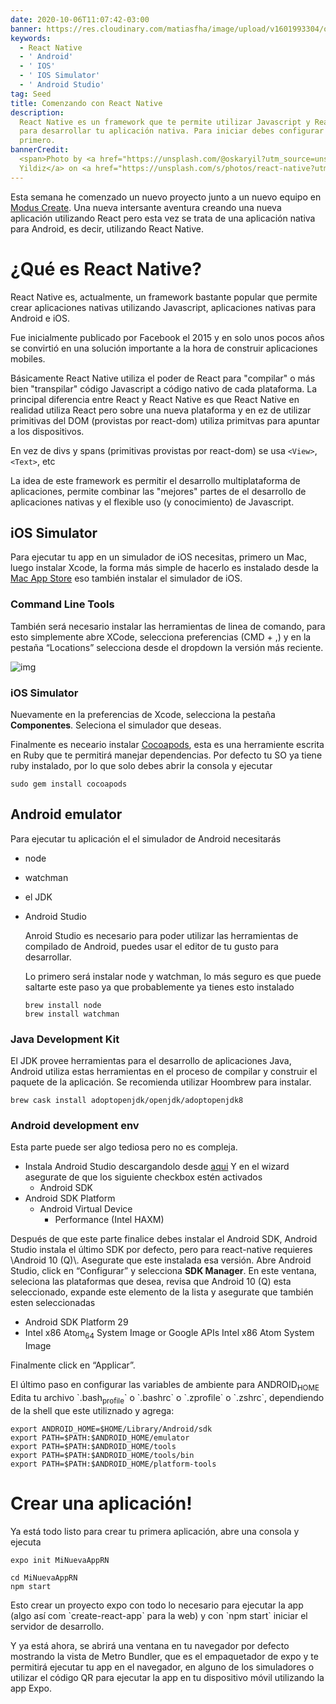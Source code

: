 ```yaml
---
date: 2020-10-06T11:07:42-03:00
banner: https://res.cloudinary.com/matiasfha/image/upload/v1601993304/oskar-yildiz-gy08FXeM2L4-unsplash_v6ccmb.jpg
keywords:
  - React Native
  - ' Android'
  - ' IOS'
  - ' IOS Simulator'
  - ' Android Studio'
tag: Seed
title: Comenzando con React Native
description:
  React Native es un framework que te permite utilizar Javascript y React
  para desarrollar tu aplicación nativa. Para iniciar debes configurar algunas cosas
  primero.
bannerCredit:
  <span>Photo by <a href="https://unsplash.com/@oskaryil?utm_source=unsplash&amp;utm_medium=referral&amp;utm_content=creditCopyText">Oskar
  Yildiz</a> on <a href="https://unsplash.com/s/photos/react-native?utm_source=unsplash&amp;utm_medium=referral&amp;utm_content=creditCopyText">Unsplash</a></span>
---
```


Esta semana he comenzado un nuevo proyecto junto a un nuevo equipo en [Modus Create](https://moduscreate.com). Una nueva intersante aventura creando una nueva aplicación utilizando React pero esta vez se trata de una aplicación nativa para Android, es decir, utilizando React Native.

# ¿Qué es React Native?

React Native es, actualmente, un framework bastante popular que permite crear aplicaciones nativas utilizando Javascript, aplicaciones nativas para Android e iOS.

Fue inicialmente publicado por Facebook el 2015 y en solo unos pocos años se convirtió en una solución importante a la hora de construir aplicaciones mobiles.

Básicamente React Native utiliza el poder de React para "compilar" o más bien "transpilar" código Javascript a código nativo de cada plataforma. La principal diferencia entre React y React Native es que React Native en realidad utiliza React pero sobre una nueva plataforma y en ez de utilizar primitivas del DOM (provistas por react-dom) utiliza primitvas para apuntar a los dispositivos.

En vez de divs y spans (primitivas provistas por react-dom) se usa `<View>`, `<Text>`, etc

La idea de este framework es permitir el desarrollo multiplataforma de aplicaciones, permite combinar las "mejores" partes de el desarrollo de aplicaciones nativas y el flexible uso (y conocimiento) de Javascript.

## iOS Simulator

Para ejecutar tu app en un simulador de iOS necesitas, primero un Mac, luego instalar Xcode, la forma más simple de hacerlo es instalado desde la [Mac App Store](https://itunes.apple.com/us/app/xcode/id497799835?mt=12) eso también instalar el simulador de iOS.

### Command Line Tools

También será necesario instalar las herramientas de linea de comando, para esto simplemente abre XCode, selecciona preferencias (CMD + ,) y en la pestaña “Locations” selecciona desde el dropdown la versión más reciente.

![img](https://reactnative.dev/docs/assets/GettingStartedXcodeCommandLineTools.png 'Preferencias de XCode')

### iOS Simulator

Nuevamente en la preferencias de Xcode, selecciona la pestaña **Componentes**. Seleciona el simulador que deseas.

Finalmente es neceario instalar [Cocoapods](https://cocoapods.org/), esta es una herramiente escrita en Ruby que te permitirá manejar dependencias. Por defecto tu SO ya tiene ruby instalado, por lo que solo debes abrir la consola y ejecutar

    sudo gem install cocoapods

## Android emulator

Para ejecutar tu aplicación el el simulador de Android necesitarás

- node
- watchman
- el JDK
- Android Studio

  Anroid Studio es necesario para poder utilizar las herramientas de compilado de Android, puedes usar el editor de tu gusto para desarrollar.

  Lo primero será instalar node y watchman, lo más seguro es que puede saltarte este paso ya que probablemente ya tienes esto instalado

      brew install node
      brew install watchman

### Java Development Kit

El JDK provee herramientas para el desarrollo de aplicaciones Java, Android utiliza estas herramientas en el proceso de compilar y construir el paquete de la aplicación.
Se recomienda utilizar Hoombrew para instalar.

    brew cask install adoptopenjdk/openjdk/adoptopenjdk8

### Android development env

Esta parte puede ser algo tediosa pero no es compleja.

- Instala Android Studio descargandolo desde [aqui](https://developer.android.com/studio/index.html)
  Y en el wizard asegurate de que los siguiente checkbox estén activados
  - Android SDK
- Android SDK Platform
  - Android Virtual Device
    - Performance (Intel HAXM)

Después de que este parte finalice debes instalar el Android SDK, Android Studio instala el último SDK por defecto, pero para react-native requieres \\Android 10 (Q)\\. Asegurate que este instalada esa versión. Abre Android Studio, click en “Configurar” y selecciona **SDK Manager**.
En este ventana, seleciona las plataformas que desea, revisa que Android 10 (Q) esta seleccionado, expande este elemento de la lista y asegurate que también esten seleccionadas

- Android SDK Platform 29
- Intel x86 Atom<sub>64</sub> System Image or Google APIs Intel x86 Atom System Image

Finalmente click en “Applicar”.

El último paso en configurar las variables de ambiente para ANDROID<sub>HOME</sub>
Edita tu archivo \`.bash<sub>profile</sub>\` o \`.bashrc\` o \`.zprofile\` o \`.zshrc\`, dependiendo de la shell que este utiliznado y agrega:

    export ANDROID_HOME=$HOME/Library/Android/sdk
    export PATH=$PATH:$ANDROID_HOME/emulator
    export PATH=$PATH:$ANDROID_HOME/tools
    export PATH=$PATH:$ANDROID_HOME/tools/bin
    export PATH=$PATH:$ANDROID_HOME/platform-tools

# Crear una aplicación!

Ya está todo listo para crear tu primera aplicación, abre una consola y ejecuta

    expo init MiNuevaAppRN

    cd MiNuevaAppRN
    npm start

Esto crear un proyecto expo con todo lo necesario para ejecutar la app (algo así com \`create-react-app\` para la web) y con \`npm start\` iniciar el servidor de desarrollo.

Y ya está ahora, se abrirá una ventana en tu navegador por defecto mostrando la vista de Metro Bundler, que es el empaquetador de expo y te permitirá ejecutar tu app en el navegador, en alguno de los simuladores o utilizar el código QR para ejecutar la app en tu dispositivo móvil utilizando la app Expo.
